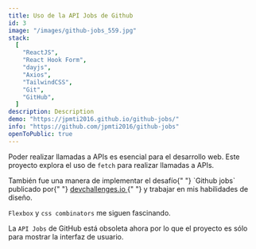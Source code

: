 ```yaml
---
title: Uso de la API Jobs de Github
id: 3
image: "/images/github-jobs_559.jpg"
stack:
  [
    "ReactJS",
    "React Hook Form",
    "dayjs",
    "Axios",
    "TailwindCSS",
    "Git",
    "GitHub",
  ]
description: Description
demo: "https://jpmti2016.github.io/github-jobs/"
info: "https://github.com/jpmti2016/github-jobs"
openToPublic: true
---
```


Poder realizar llamadas a APIs es esencial para el desarrollo web. Este proyecto explora el uso de `fetch` para realizar llamadas a APIs.

<p className="">
  También fue una manera de implementar el desafío{" "}
  <span className="font-medium">`Github jobs` </span> publicado por{" "}
  <a
    className="font-medium text-blue-800 hover:text-blue-500 hover:underline"
    href="https://devchallenges.io/challenges/TtUjDt19eIHxNQ4n5jps"
    target="_blank"
    rel="noreferrer noopener"
  >
    devchallenges.io
  </a>{" "}
  y trabajar en mis habilidades de diseño.
</p>

`Flexbox` y `css combinators` me siguen fascinando.

La `API Jobs` de GitHub está obsoleta ahora por lo que el proyecto es sólo para mostrar la interfaz de usuario.
